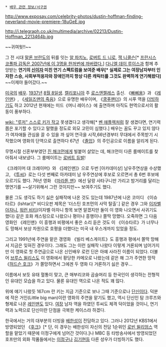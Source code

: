  * [[배우 관련 정보/서구권]]

http://www.exposay.com/celebrity-photos/dustin-hoffman-finding-neverland-movie-premiere-18uGeE.jpg

http://i.telegraph.co.uk/multimedia/archive/02213/Dustin-Hoffman_2213464b.jpg

~~귀여웟!!~~

그 전 시대 [[말론 브란도]]의 뒤를 잇는 
[[알 파치노]], [[로버트 드 니로]], [[잭 니콜슨]][* [http://news.naver.com/main/read.nhn?mode=LSD&mid=sec&sid1=106&oid=081&aid=0000153388 프란시스 코폴파 감독은 2007년에 이 3명을 한꺼번에 까버렸다.]] [[다니엘 데이 루이스]]과 함께 추앙받는 '''연기의 [[신]]이자 미친 연기 스펙트럼을 보여준 배우[* 실제로 그는 여장남자부터 인자한 스승, 사회부적응자와 장애인까지 항상 다른 캐릭터를 그것도 완벽하게 연기해왔다]''' ~~이제야 들어갔다.~~

[[미국]]의 [[배우]]. [[1937년]] [[8월 8일]]생. [[캘리포니아]] 주 [[로스앤젤레스]] 출신. 《[[빠삐용]]》과 《[[레인맨]]》, 《[[세일즈맨의 죽음]]》으로 유명한 배우이며, 《[[쿵푸팬더]]》의 시푸 역을 [[더빙]]하기도 하고 2012년 현재에는 미드《머니 레이스》에 출연하며 아직도 현역으로서의 활동이 풍부하다.

[[wiki: "루저" 스스로 키가 작고]] 못생겼다고 생각해[* [[벤 애플렉]]처럼 잘 생겼다면, 연기력쯤은 포기할 수 있다고 말했을 정도로 외모 고민이 심했다.] 배우는 꿈도 꾸고 있지 않다가 여자애들 관심을 끌 수 있을 까 싶어 연극을 시작,66년경부터 무대에서 주목받기 시작했으며 영화의 단역으로 출연하다 67년 《[[졸업]]》의 주인공으로 이름을 알리게 된다. 

무명시절 신혼부부였던 [[진 해크먼]]에게 빌붙어 살았는 데, 해크먼이 다른 룸메이트를 찾아줘서 내보냈다. 그 룸메이트는 [[로버트 듀발]]!

《크레이머 대 크레이머》와 《[레인맨]》으로 두번 [아카데미상] 남우주연상을 수상했고, 《[[투씨]]》로는 다섯 번째로 아카데미 남 우주연상에 후보로 오르면서 총 6번 후보에 오르기도 했다. 76년 영화 《[[마라톤 맨]]》에선 달랑 사타구니만 가리고 밤거리를 달리는 명연기를 ~~살기위해서 그런 것이지만~~ 보여주기도 했다.

물론 그도 생각도 하기 싫은 실패작에 나온 것도 있는데 1987년에 나온 코미디 《이슈타르》(Ishtar)[* 비디오판 제목은 '더스틴 호프먼의 사막 탈출'.] 같은 경우 그와 [[이자벨 아자니]], [[워런 비티]](이자벨 아자니 항목 보면 알겠지만 둘이 이 영화 나오면서 사귀기도 했다) 같은 호화 캐스팅으로 나왔으나 평이나 흥행이나 쫄딱 망했다. 오죽하면 그 다음 영화인 《레인맨》이 흥행과 비평에서 좋은 소리 듣은 것도 이 《이슈타르》가 너무나도 망해서 보상 차원으로 호평을 더했다는 미국 내 우스개까지 있었을 정도. 

그리고 1991년에 주연을 맡은 갱영화 《빌리 베스게이트》도 흥행과 평에서 쫄딱 망해서 지금은 잊혀진 경우이다. 그래도 그는 이런 실패작 나왔다 이렇게 거론되며 넘어가지만 이 영화로 첫 주연급으로 나온 신인배우 로런 딘은 아예 사라진 이름이 되었다. 더불어 [[브루스 윌리스]]도 이 영화에서 황당한 카메오로 나왔는데 같은 해 그가 주연한 망작 《[[허드슨 호크]]》가 쫄망하면서 그에겐 두 영화 다 거론하기 싫은 경우...

이름에서 보듯 유태 혈통이 맞고, 큰 매부리코와 곱슬머리 등 한국인이 생각하는 전형적인 유대인 모습을 하고 있다. 물론 유대인 역으로 나온 적도 꽤 많다. 

위에 얘기 나왔듯 167cm 란 키는 지금 기준으로 보나 그때 기준으로나 [[단신]]이다. 덕분에 작은 거인(Little big man)이란 영화의 주연을 맡기도 했고, 역시 단신인 탐 크루즈와 형제로 나온 [[레인맨]]도 있다. [[여장]] 남자 역을 하였던 투씨도 체격 덕이었을 것이니, 연기력과 노력으로 단신이란 단점을 극복한 케이스라 하겠다. 

한국에서는 거의 대부분의 더빙을 [[배한성]]이 전담하고 있다. 그러나 2012년 KBS1에서 방영되었던 《[[후크]]》[* 단, 이 경우는 배한성이 자신의 전담 1순위인 [[로빈 윌리엄스]] 역할을 맡았기 때문에 이정구에게 넘어간 것이다.]나 MBC 등 타방송사에서 방영되었던 호프만의 외화 작품들에서는 [[이정구]]나 [[김기현]]등 다른 성우가 더빙하기도 했다. 
